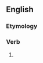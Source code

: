 ==English==

===Etymology===
{{suffix|en|keen|eth}}

===Verb===
{{head|en|verb form}}

# {{en-archaic third-person singular of|keen}}